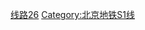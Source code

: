 {{鐵道路線 | lua=1
 | 模板名稱 = 北京地铁S1线
 | 名稱 = [[北京地铁S1线]]
 | 代表色 = {{北京地铁颜色|S1}}
 | Logo = 
 | 铁道系统 = 北京地铁
 | 車站列表 = 石厂 ~ 小园 ~ 栗园庄 ~ 上岸 ~ 桥户营 ~ 四道桥 ~ 金安桥 ~ 苹果园
}}<noinclude>
[[Category:北京地鐵模板|线路26]]
[[Category:北京地铁S1线]]</noinclude>